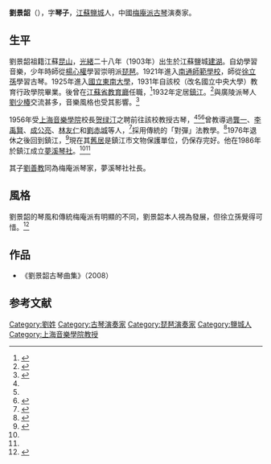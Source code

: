 '''劉景韶'''（{{bd|1903年||1987年}}），字'''琴子'''，[[江蘇|江蘇]][[鹽城|鹽城]]人，中國[[梅庵琴派|梅庵派]][[古琴|古琴]]演奏家。

==生平==
劉景韶祖籍江蘇[[昆山|昆山]]，[[光緒|光緒]]二十八年（1903年）出生於江蘇鹽城[[建湖|建湖]]。自幼學習音樂，少年時師從[[楊心權|楊心權]]學習崇明派[[琵琶|琵琶]]。1921年進入[[南通師範學校|南通師範學校]]，師從[[徐立孫|徐立孫]]學習古琴。1925年進入[[國立東南大學|國立東南大學]]，1931年自該校（改名國立中央大學）教育行政學院畢業。後曾在[[江蘇省教育廳|江蘇省教育廳]]任職，<ref name=":0">{{Cite book|title=《絲桐神品——古琴（1950—1970）：中國藝術研究院圖書館館藏音響檔案珍粹》|publisher=人民音樂電子音像出版社|year=2019|isbn=9787887922663|location=北京|editor-last=中國藝術研究院圖書館}}</ref>1932年定居[[鎮江|鎮江]]。<ref name="江蘇新聞">{{Cite web|url=http://www.js.chinanews.com/news/2013/0730/64581.html|title=镇江举行活动纪念古琴艺术家刘景韶先生诞辰110周年|accessdate=2014-07-06|work=|publisher=江蘇新聞網|date=2013-07-30|archive-date=2013-08-28|archive-url=https://web.archive.org/web/20130828193031/http://www.js.chinanews.com/news/2013/0730/64581.html|dead-url=no}}</ref>與廣陵派琴人[[劉少椿|劉少椿]]交流甚多，音樂風格也受其影響。<ref>{{Cite book|title=梅庵琴人傳|author=嚴曉星|publisher=中華書局|year=2011|isbn=9787101078961|location=北京|pages=140}}</ref>

1956年受[[上海音樂學院|上海音樂學院]]校長[[贺绿汀|贺绿汀]]之聘前往該校教授古琴，<ref name=":0" /><ref name="江蘇新聞"/><ref>{{Cite book|title=《上海古琴百年紀事 1855-1999》|publisher=上海音樂學院出版社|year=2020|isbn=9787556604463|location=上海|pages=112}}</ref>曾教導過[[龔一|龔一]]、[[李禹賢|李禹賢]]、[[成公亮|成公亮]]、[[林友仁|林友仁]]和[[劉赤城|劉赤城]]等人，<ref name="琴人傳">{{Cite book|title=《現代琴人傳（上）》|author=淩瑞蘭|publisher=上海音樂學院|year=2009|isbn=9787806924372|location=上海市|pages=106}}</ref>採用傳統的「對彈」法教學。<ref>{{Cite book|title=《秋籟居憶舊》|author=成公亮|authorlink=成公亮|publisher=中華書局|year=2015|isbn=9787101107050|location=北京|pages=95|work=〈初學古琴〉}}</ref>1976年退休之後回到鎮江，<ref>{{Cite book|title=《上海古琴百年紀事 1855-1999》|publisher=上海音樂學院出版社|year=2020|isbn=9787556604463|location=上海|pages=142}}</ref>現在其[[劉景韶舊居|舊居]]是鎮江市文物保護單位，仍保存完好。他在1986年於鎮江成立[[夢溪琴社|夢溪琴社]]。<ref name=":0" /><ref name="琴人傳"/>

其子[[劉善教|劉善教]]同為梅庵派琴家，夢溪琴社社長。

== 風格 ==
劉景韶的琴風和傳統梅庵派有明顯的不同，劉景韶本人視為發展，但徐立孫覺得可惜。<ref>{{Cite book|title=梅庵琴人傳|author=嚴曉星|publisher=中華書局|year=2011|isbn=9787101078961|location=北京|pages=145}}</ref>

==作品==
*《劉景韶古琴曲集》（2008）
==参考文献==
{{reflist}}

{{authority control}}
{{DEFAULTSORT:L}}
[[Category:劉姓|Category:劉姓]]
[[Category:古琴演奏家|Category:古琴演奏家]]
[[Category:琵琶演奏家|Category:琵琶演奏家]]
[[Category:鹽城人|Category:鹽城人]]
[[Category:上海音樂學院教授|Category:上海音樂學院教授]]